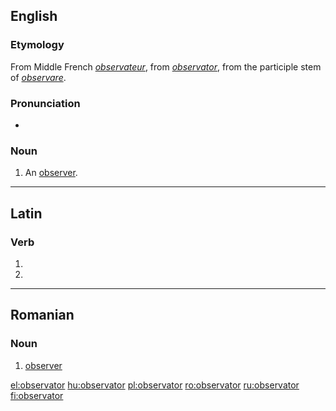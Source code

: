 ==English==

===Etymology===
From Middle French ''[[observateur]]'', from {{etyl|la}} ''[[#Latin|observator]]'', from the participle stem of ''[[observare]]''.

===Pronunciation===
* {{IPA|/ɒbˈzɜːvətə/}}

===Noun===
{{en-noun}}

# {{obsolete}} An [[observer]].

----

==Latin==

===Verb===
{{la-verb-form|observātor}}

# {{conjugation of|observo|observō|2|s|fut|pass|imp|lang=la}}
# {{conjugation of|observo|observō|3|s|fut|pass|imp|lang=la}}

----

==Romanian==

===Noun===
{{ro-noun|m}}

# [[#English|observer]]


[[el:observator]]
[[hu:observator]]
[[pl:observator]]
[[ro:observator]]
[[ru:observator]]
[[fi:observator]]